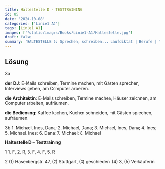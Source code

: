 ```yaml
---
title: Haltestelle D - TESTTRAINING
id: 85
date: '2020-10-08'
categories: ['Linie1 A1']
tags: [Linie1 A1]
images: ['/static/images/Books/Linie1-A1/Haltestelle.jpg']
draft: false
summary: 'HALTESTELLE D: Sprechen, schreiben... Laufdiktat | Berufe | TESTTRAINING: Lesen | Schreiben'
---
```


## Lösung

3a

**der DJ**: E-Mails schreiben, Termine machen, mit Gästen sprechen, Interviews geben, am Computer arbeiten.

**die Architektin**: E-Mails schreiben, Termine machen, Häuser zeichnen, am Computer arbeiten, aufräumen.

**die Bedienung**: Kaffee kochen, Kuchen schneiden, mit Gästen sprechen, aufräumen.

3b 1\. Michael, Ines, Dana; 2\. Michael, Dana; 3\. Michael, Ines, Dana; 4\. Ines; 5\. Michael, Ines; 6\. Dana; 7\. Michael; 8\. Michael

**Haltestelle D – Testtraining**

1 1\. F, 2\. R, 3\. F, 4\. F, 5\. R

2 (1) Hasenbergstr. 47, (2) Stuttgart, (3) geschieden, (4) 3, (5) Verkäuferin
